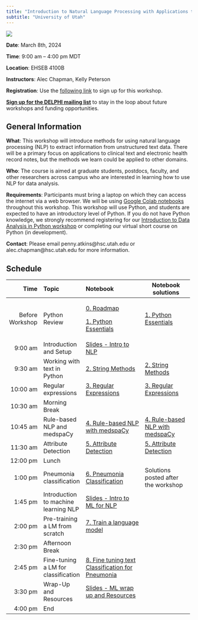 ```yaml
---
title: "Introduction to Natural Language Processing with Applications to Clinical Data Science"
subtitle: "University of Utah"
---
```


[![](DELPHI-long.png)](https://uofuhealth.utah.edu/delphi-data-science-initiative)

::: {.callout-note appearance="simple" icon="false"}
**Date**: March 8th, 2024

**Time**: 9:00 am -- 4:00 pm MDT

**Location**: EHSEB 4100B

**Instructors**: Alec Chapman, Kelly Peterson
:::

**Registration**: Use the [following link](https://docs.google.com/forms/d/e/1FAIpQLScILeDCW5LTwMH2FXYEm7Ix9715aFMc8HTaeKl9fC0F7UPMvg/viewform?pli=1) to sign up for this workshop.

[**Sign up for the DELPHI mailing list**](https://www.lists.utah.edu/wws/subscribe/delphi?previous_action=info) to stay in the loop about future workshops and funding opportunities.

## General Information

**What**: This workshop will introduce methods for using natural language processing (NLP) to extract information from unstructured text data. There will be a primary focus on applications to clinical text and electronic health record notes, but the methods we learn could be applied to other domains.

**Who**: The course is aimed at graduate students, postdocs, faculty, and other researchers across campus who are interested in learning how to use NLP for data analysis.

**Requirements**: Participants must bring a laptop on which they can access the internet via a web browser. We will be using [Google Colab notebooks](https://colab.google/) throughout this workshop. This workshop will use Python, and students are expected to have an introductory level of Python. If you do not have Python knowledge, we strongly recommend registering for our [Introduction to Data Analysis in Python workshop](https://docs.google.com/forms/d/e/1FAIpQLScILeDCW5LTwMH2FXYEm7Ix9715aFMc8HTaeKl9fC0F7UPMvg/viewform?pli=1) or completing our virtual short course on Python (in development).

**Contact**: Please email penny.atkins\@hsc.utah.edu or alec.chapman\@hsc.utah.edu for more information.

## Schedule

+-----------------+--------------------------------------+----------------------------------------------------------------------------------------------------------------------------------------------------------+--------------------------------------------------------------------------------------------------------------+
| Time            | Topic                                | Notebook                                                                                                                                                 | Notebook solutions                                                                                           |
+================:+:=====================================+:=========================================================================================================================================================+==============================================================================================================+
| Before Workshop | Python Review                        | [0. Roadmap](https://colab.research.google.com/drive/1_CfgEjKbtuzsAnYqzD0as69DrHwvJrpJ#scrollTo=c12d4144)                                                | [1. Python Essentials](https://colab.research.google.com/drive/1zoZWb54DWyfUSzwjcDi6pSHOumzI7fpO)            |
|                 |                                      |                                                                                                                                                          |                                                                                                              |
|                 |                                      | [1. Python Essentials](https://colab.research.google.com/drive/166hhooUtm7bxdy322HPPhVQFRZgmFkkr#scrollTo=ca0420ec)                                      |                                                                                                              |
+-----------------+--------------------------------------+----------------------------------------------------------------------------------------------------------------------------------------------------------+--------------------------------------------------------------------------------------------------------------+
| 9:00 am         | Introduction and Setup               | [Slides - Intro to NLP](https://docs.google.com/presentation/d/1u1IkqnjyQPpFG0WUvV29hfDVZYFBGvjq4z6nPrAleCY/edit?usp=sharing)                            |                                                                                                              |
+-----------------+--------------------------------------+----------------------------------------------------------------------------------------------------------------------------------------------------------+--------------------------------------------------------------------------------------------------------------+
| 9:30 am         | Working with text in Python          | [2. String Methods](https://colab.research.google.com/drive/116VhAbGLS8cs1pr--9YUK7Lg1wzLHDn_#scrollTo=ce9cc737)                                         | [2. String Methods](https://colab.research.google.com/drive/1RvHU0aQmt9RUzpmmCf9D7yMllt0ogoN2)               |
+-----------------+--------------------------------------+----------------------------------------------------------------------------------------------------------------------------------------------------------+--------------------------------------------------------------------------------------------------------------+
| 10:00 am        | Regular expressions                  | [3. Regular Expressions](https://colab.research.google.com/drive/1VgJyIze2_u1rqLNIMlfIZ_PCK96tsRzt#scrollTo=M97tFBnmZf9F)                                | [3. Regular Expressions](https://colab.research.google.com/drive/177DNaZR_87VRKk21JQPdo7LbqXg_85gP)          |
+-----------------+--------------------------------------+----------------------------------------------------------------------------------------------------------------------------------------------------------+--------------------------------------------------------------------------------------------------------------+
| 10:30 am        | Morning Break                        |                                                                                                                                                          |                                                                                                              |
+-----------------+--------------------------------------+----------------------------------------------------------------------------------------------------------------------------------------------------------+--------------------------------------------------------------------------------------------------------------+
| 10:45 am        | Rule-based NLP and medspaCy          | [4. Rule-based NLP with medspaCy](https://colab.research.google.com/drive/13Vd-CSkN4FctzFq7k4fgLcSpol15D3ij)                                             | [4. Rule-based NLP with medspaCy](https://colab.research.google.com/drive/1huBxC9nVnE-LRXsv7qQmYXm5NBHdDkfY) |
+-----------------+--------------------------------------+----------------------------------------------------------------------------------------------------------------------------------------------------------+--------------------------------------------------------------------------------------------------------------+
| 11:30 am        | Attribute Detection                  | [5. Attribute Detection](https://colab.research.google.com/drive/1XvBDccJNiT8hp1022IPBUk6yu76mHv-q)                                                      | [5. Attribute Detection](https://colab.research.google.com/drive/1OAipGYicIJaL-nLz-_NtLGzd_DgEn9tp)          |
+-----------------+--------------------------------------+----------------------------------------------------------------------------------------------------------------------------------------------------------+--------------------------------------------------------------------------------------------------------------+
| 12:00 pm        | Lunch                                |                                                                                                                                                          |                                                                                                              |
+-----------------+--------------------------------------+----------------------------------------------------------------------------------------------------------------------------------------------------------+--------------------------------------------------------------------------------------------------------------+
| 1:00 pm         | Pneumonia classification             | [6. Pneumonia Classification](https://colab.research.google.com/drive/1wRd0ZNrU-MUywpv95Ywf30Z-Hy34PqW0)                                                 | Solutions posted after the workshop                                                                          |
+-----------------+--------------------------------------+----------------------------------------------------------------------------------------------------------------------------------------------------------+--------------------------------------------------------------------------------------------------------------+
| 1:45 pm         | Introduction to machine learning NLP | [Slides - Intro to ML for NLP](https://github.com/abchapman93/DELPHI_Intro_to_NLP_Spring_2024/blob/main/slides/2024_Delphi_NLP_with_ML_Part_1.pptx)      |                                                                                                              |
+-----------------+--------------------------------------+----------------------------------------------------------------------------------------------------------------------------------------------------------+--------------------------------------------------------------------------------------------------------------+
| 2:00 pm         | Pre-training a LM from scratch       | [7. Train a language model](https://colab.research.google.com/drive/1t_1QCDmoCkUn-y73KzQ6_Xzaw77O3tvk?usp=sharing)                                       |                                                                                                              |
+-----------------+--------------------------------------+----------------------------------------------------------------------------------------------------------------------------------------------------------+--------------------------------------------------------------------------------------------------------------+
| 2:30 pm         | Afternoon Break                      |                                                                                                                                                          |                                                                                                              |
+-----------------+--------------------------------------+----------------------------------------------------------------------------------------------------------------------------------------------------------+--------------------------------------------------------------------------------------------------------------+
| 2:45 pm         | Fine-tuning a LM for classification  | [8. Fine tuning text Classification for Pneumonia](https://colab.research.google.com/drive/1i0Ot2wUVhWck_sX_e1gcvz2kIfy-fkl7?usp=sharing)                |                                                                                                              |
+-----------------+--------------------------------------+----------------------------------------------------------------------------------------------------------------------------------------------------------+--------------------------------------------------------------------------------------------------------------+
| 3:30 pm         | Wrap-Up and Resources                | [Slides - ML wrap up and Resources](https://github.com/abchapman93/DELPHI_Intro_to_NLP_Spring_2024/blob/main/slides/2024_Delphi_NLP_with_ML_Part_2.pptx) |                                                                                                              |
+-----------------+--------------------------------------+----------------------------------------------------------------------------------------------------------------------------------------------------------+--------------------------------------------------------------------------------------------------------------+
| 4:00 pm         | End                                  |                                                                                                                                                          |                                                                                                              |
+-----------------+--------------------------------------+----------------------------------------------------------------------------------------------------------------------------------------------------------+--------------------------------------------------------------------------------------------------------------+
